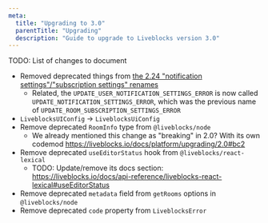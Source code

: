 ```yaml
---
meta:
  title: "Upgrading to 3.0"
  parentTitle: "Upgrading"
  description: "Guide to upgrade to Liveblocks version 3.0"
---
```


TODO: List of changes to document

- Removed deprecated things from
  [the 2.24 "notification settings"/"subscription settings" renames](https://liveblocks.io/docs/platform/upgrading/2.24)
  - Related, the `UPDATE_USER_NOTIFICATION_SETTINGS_ERROR` is now called
    `UPDATE_NOTIFICATION_SETTINGS_ERROR`, which was the previous name of
    `UPDATE_ROOM_SUBSCRIPTION_SETTINGS_ERROR`
- `LiveblocksUIConfig` → `LiveblocksUiConfig`
- Remove deprecated `RoomInfo` type from `@liveblocks/node`
  - We already mentioned this change as "breaking" in 2.0? With its own codemod
    https://liveblocks.io/docs/platform/upgrading/2.0#bc2
- Remove deprecated `useEditorStatus` hook from `@liveblocks/react-lexical`
  - TODO: Update/remove its docs section:
    https://liveblocks.io/docs/api-reference/liveblocks-react-lexical#useEditorStatus
- Remove deprecated `metadata` field from `getRooms` options in
  `@liveblocks/node`
- Remove deprecated `code` property from `LiveblocksError`
